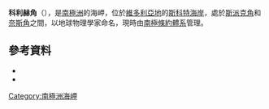 {{coord|77|21|S|163|34|E|source:GNIS|display=title}}

'''科利赫角'''（{{lang-en|Kolich Point}}），是[[南極洲|南極洲]]的海岬，位於[[維多利亞地|維多利亞地]]的[[斯科特海岸|斯科特海岸]]，處於[[斯派克角|斯派克角]]和[[奈斯角|奈斯角]]之間，以地球物理學家命名，現時由[[南極條約體系|南極條約體系]]管理。

==參考資料==
*{{cite gnis | type = antarid | id = 8119| name = Kolich Point | accessdate = 2013-05-13}}
*{{usgs-gazetteer|id=8119}}

{{DEFAULTSORT:Kolich Point}}
[[Category:南極洲海岬|Category:南極洲海岬]]


{{ScottCoast-geo-stub}}